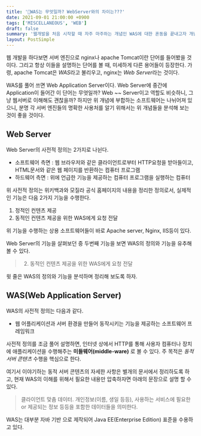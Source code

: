 ```yaml
---
title: '🤔WAS는 무엇일까? WebServer와의 차이는???'
date: 2021-09-01 21:00:00 +0900
tags: ['MISCELLANEOUS', 'WEB']
draft: false
summary: '웹개발을 처음 시작할 때 자주 마주하는 개념인 WAS에 대한 혼동을 끝내고자 개념부터 비교까지 제대로 알아보자'
layout: PostSimple
---
```


웹 개발을 하다보면 서버 엔진으로 nginx나 apache Tomcat이란 단어를 들어봤을 것이다. 그리고 항상 이들을 설명하는 단어를 볼 때, 미세하게 다른 용어들이 등장한다. 가령, apache Tomcat은 *WAS*라고 불리우고, nginx는 *Web Server*라는 것이다.

WAS를 풀어 쓰면 Web Application Server이다. Web Server에 중간에 Application이 들어간 이 단어는 무엇일까? Web ~~ Server이고 역할도 비슷하니, 그냥 웹서버로 이해해도 괜찮을까? 하지만 위 개념에 부합하는 소프트웨어는 나뉘어져 있으니, 분명 각 서버 엔진들의 명확한 사용처를 알기 위해서는 위 개념들을 분석해 보는 것이 좋을 것이다.

## Web Server
Web Server의 사전적 정의는 2가지로 나뉜다.

- 소프트웨어 측면 : 웹 브라우저와 같은 클라이언트로부터 HTTP요청을 받아들이고, HTML문서와 같은 웹 페이지를 반환하는 컴퓨터 프로그램
- 하드웨어 측면 : 위에 언급한 기능을 제공하는 컴퓨터 프로그램을 실행하는 컴퓨터

위 사전적 정의는 위키백과와 모질라 공식 홈페이지의 내용을 정리한 정의로서, 실제적인 기능은 다음 2가지 기능을 수행한다.

1. 정적인 컨텐츠 제공
2. 동적인 컨텐츠 제공을 위한 WAS에게 요청 전달

위 기능을 수행하는 상용 소프트웨어들이 바로 Apache server, Nginx, IIS등이 있다.

Web Server의 기능을 살펴보던 중 두번째 기능을 보면 WAS의 정의와 기능을 유추해 볼 수 있다.

> 2. 동적인 컨텐츠 제공을 위한 WAS에게 요청 전달

윗 줄은 WAS의 정의와 기능을 분석하며 정리해 보도록 하자.

## WAS(Web Application Server)
WAS의 사전적 정의는 다음과 같다.
- 웹 어플리케이션과 서버 환경을 만들어 동작시키는 기능을 제공하는 소프트웨어 프레임워크

사전적 정의를 조금 풀어 설명하면, 인터넷 상에서 HTTP를 통해 사용자 컴퓨터나 장치에 애플리케이션을 수행해주는 **미들웨어(middle-ware)** 로 볼 수 있다. 주 목적은 *동적 서버 콘텐츠* 수행을 핵심으로 한다.

여기서 이야기하는 동적 서버 콘텐츠의 자세한 사항은 별개의 문서에서 정리하도록 하고, 현재 WAS의 이해를 위해서 필요한 내용만 압축하자면 아래의 문장으로 설명 할 수 있다.

> 클라이언트 맞춤 데이터.
> 개인정보(이름, 생일 등등), 사용하는 서비스에 필요한 or 제공되는 정보 등등을 포함한 데이터들을 의미한다.

WAS는 대부분 자바 기반 으로 제작되어 Java EE(Enterprise Edition) 표준을 수용하고 있다. 